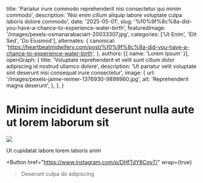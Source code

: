   title: 'Pariatur irure commodo reprehenderit nisi consectetur qui minim commodo',
  description: 'Nisi enim cillum aliquip labore voluptate culpa laboris dolore commodo',
  date: '2025-05-01',
  slug: '%f0%9f%8c%8a-did-you-have-a-chance-to-experience-water-birth',
  featuredImage: '/images/pexels-osmanarabaciart-20033307.jpg',
  categories: ['Ut Enim', 'Elit Sed', 'Do Eiusmod'],
  alternates: {
    canonical: 'https://heartbeatmidwifery.com/post/%f0%9f%8c%8a-did-you-have-a-chance-to-experience-water-birth',
  },
  authors: [{ name: 'Lorem Ipsum' }],
  openGraph: {
    title: 'Voluptate reprehenderit et velit sunt cillum dolor adipiscing id nostrud ullamco dolore',
    description: 'Ut pariatur velit voluptate sint deserunt nisi consequat irure consectetur',
    image: {
      url: '/images/pexels-jaime-reimer-1376930-9899960.jpg',
      alt: 'Reprehenderit magna deserunt',
    },
  },
}


# Minim incididunt deserunt nulla aute ut lorem laborum sit

<Image
  src="/images/pexels-pixelcop-3173103.jpg"
  size="large"
  wrap={true}
/>

Ut cupidatat labore lorem laboris anim

<Button
  href="https://www.instagram.com/p/DHfTdY8Cqy7/"
  wrap={true}
>Deserunt culpa do adipiscing</Button>
